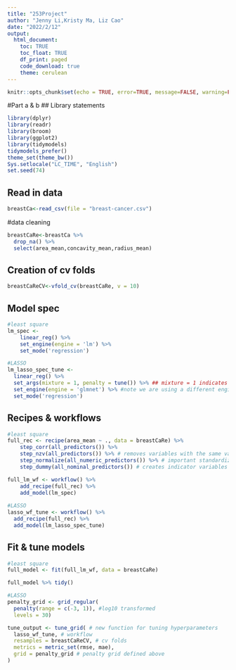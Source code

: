 ```yaml
---
title: "253Project"
author: "Jenny Li,Kristy Ma, Liz Cao"
date: "2022/2/12"
output: 
  html_document:
    toc: TRUE
    toc_float: TRUE
    df_print: paged
    code_download: true
    theme: cerulean
---
```


```r
knitr::opts_chunk$set(echo = TRUE, error=TRUE, message=FALSE, warning=FALSE)
```

#Part a & b
## Library statements 

```r
library(dplyr)
library(readr)
library(broom)
library(ggplot2)
library(tidymodels) 
tidymodels_prefer()
theme_set(theme_bw())       
Sys.setlocale("LC_TIME", "English")
set.seed(74)
```
## Read in data
```r
breastCa<-read_csv(file = "breast-cancer.csv")
```
#data cleaning
```r
breastCaRe<-breastCa %>% 
  drop_na() %>% 
  select(area_mean,concavity_mean,radius_mean)
```

## Creation of cv folds
```r
breastCaReCV<-vfold_cv(breastCaRe, v = 10)
```

## Model spec
```r
#least square
lm_spec <-
    linear_reg() %>% 
    set_engine(engine = 'lm') %>% 
    set_mode('regression')

#LASSO
lm_lasso_spec_tune <- 
  linear_reg() %>%
  set_args(mixture = 1, penalty = tune()) %>% ## mixture = 1 indicates Lasso
  set_engine(engine = 'glmnet') %>% #note we are using a different engine
  set_mode('regression')
```

## Recipes & workflows
```r
#least square
full_rec <- recipe(area_mean ~ ., data = breastCaRe) %>%
    step_corr(all_predictors()) %>% 
    step_nzv(all_predictors()) %>% # removes variables with the same value
    step_normalize(all_numeric_predictors()) %>% # important standardization step for LASSO
    step_dummy(all_nominal_predictors()) # creates indicator variables for categorical variables

full_lm_wf <- workflow() %>%
    add_recipe(full_rec) %>%
    add_model(lm_spec)
    
#LASSO
lasso_wf_tune <- workflow() %>% 
  add_recipe(full_rec) %>%
  add_model(lm_lasso_spec_tune) 
```

## Fit & tune models
```r
#least square
full_model <- fit(full_lm_wf, data = breastCaRe) 

full_model %>% tidy()

#LASSO
penalty_grid <- grid_regular(
  penalty(range = c(-3, 1)), #log10 transformed 
  levels = 30)

tune_output <- tune_grid( # new function for tuning hyperparameters
  lasso_wf_tune, # workflow
  resamples = breastCaReCV, # cv folds
  metrics = metric_set(rmse, mae),
  grid = penalty_grid # penalty grid defined above
)
```

